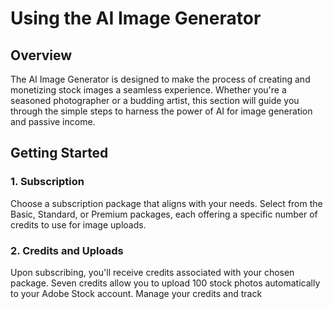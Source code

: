 # Using the AI Image Generator

## Overview

The AI Image Generator is designed to make the process of creating and monetizing stock images a seamless experience. Whether you're a seasoned photographer or a budding artist, this section will guide you through the simple steps to harness the power of AI for image generation and passive income.

## Getting Started

### 1. Subscription

Choose a subscription package that aligns with your needs. Select from the Basic, Standard, or Premium packages, each offering a specific number of credits to use for image uploads.

### 2. Credits and Uploads

Upon subscribing, you'll receive credits associated with your chosen package. Seven credits allow you to upload 100 stock photos automatically to your Adobe Stock account. Manage your credits and track
